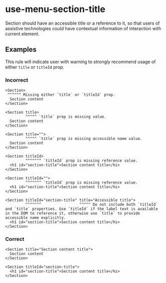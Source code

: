 # use-menu-section-title

Section should have an accessible title or a reference to it, so that users of assistive
technologies could have contextual information of interaction with current element.

## Examples

This rule will indicate user with warning to strongly recommend usage of either `title` or `titleId`
prop.

### Incorrect

```tsx
<Section>
 ^^^^^^ Missing either `title` or `titleId` prop.
  Section content
</Section>

<Section title>
         ^^^^^ `title` prop is missing value.
  Section content
</Section>

<Section title="">
         ^^^^^ `title` prop is missing accessible name value.
  Section content
</Section>

<Section titleId>
         ^^^^^^^ `titleId` prop is missing reference value.
  <h1 id="section-title">Section content title</hi>
</Section>

<Section titleId="">
         ^^^^^^^ `titleId` prop is missing reference value.
  <h1 id="section-title">Section content title</hi>
</Section>

<Section titleId="section-title" title="Accessible title">
         ^^^^^^^                 ^^^^^ Do not include both `titleId` and `title` properties. Use `titleId` if the label text is available in the DOM to reference it, otherwise use `title` to provide accessible name explicitly.
  <h1 id="section-title">Section content title</hi>
</Section>
```

### Correct

```tsx
<Section title="Section content title">
  Section content
</Section>

<Section titleId="section-title">
  <h1 id="section-title">Section content title</hi>
</Section>
```
